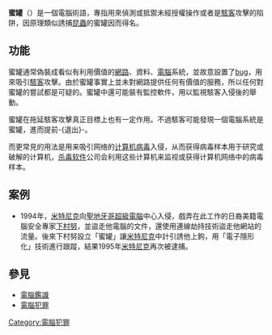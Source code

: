 {{NoteTA|G1=IT}}
{{unreferenced|time=2014-02-01T15:52:23+00:00}}
'''蜜罐'''（{{lang-en|honeypot}}）是一個電腦術語，專指用來偵測或抵禦未經授權操作或者是[[駭客|駭客]]攻擊的陷阱，因原理類似誘捕[[昆蟲|昆蟲]]的蜜罐因而得名。

== 功能 ==
蜜罐通常偽裝成看似有利用價值的[[網路|網路]]、資料、[[電腦|電腦]]系統，並故意設置了[[bug|bug]]，用來吸引[[駭客|駭客]]攻擊。由於蜜罐事實上並未對網路提供任何有價值的服務，所以任何對蜜罐的嘗試都是可疑的。蜜罐中還可能裝有監控軟件，用以監視駭客入侵後的舉動。

蜜罐在拖延駭客攻擊真正目標上也有一定作用。不過駭客可能發現一個電腦系統是蜜罐，進而提前-{退出}-。

而更常見的用法是用来吸引网络的[[计算机病毒|计算机病毒]]入侵，从而获得病毒样本用于研究或破解的计算机，[[杀毒软件|杀毒软件]]公司会利用这些计算机来监视或获得计算机网络中的病毒样本。

==案例==
*1994年，[[米特尼克|米特尼克]]向[[聖地牙哥|聖地牙哥]][[超級電腦|超級電腦]]中心入侵，戲弄在此工作的日裔美籍電腦安全專家[[下村努|下村努]]，並盜走他電腦的文件，還使用連線劫持技術盜走他網站的流量。後來下村努設立「蜜罐」讓[[米特尼克|米特尼克]]中計引誘他上鉤，用「電子隱形化」技術進行跟蹤，結果1995年[[米特尼克|米特尼克]]再次被逮捕。

==參見==
*[[電腦鑑識|電腦鑑識]]
*[[電腦犯罪|電腦犯罪]]

{{stub|计算机科学}}
[[Category:電腦犯罪|Category:電腦犯罪]]